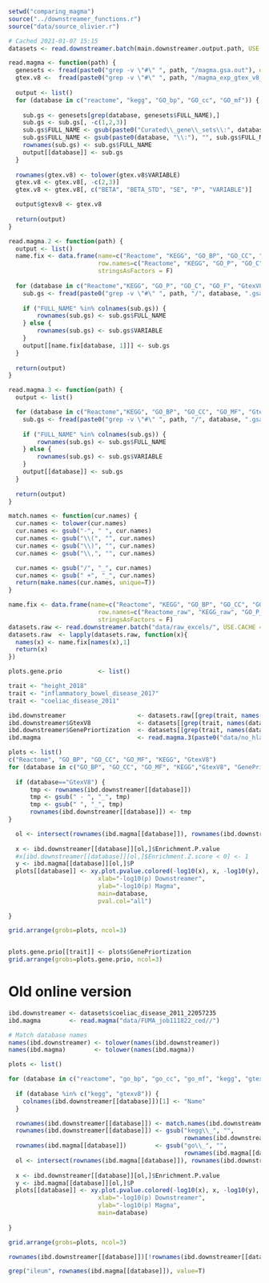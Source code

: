 ```r
setwd("comparing_magma")
source("../downstreamer_functions.r")
source("data/source_olivier.r")

# Cached 2021-01-07 15:15
datasets <- read.downstreamer.batch(main.downstreamer.output.path, USE.CACHE = F, potential_traits = c("GtexV8", "GenePrioritization"))

read.magma <- function(path) {
  genesets <- fread(paste0("grep -v \"#\" ", path, "/magma.gsa.out"), data.table=F)
  gtex.v8 <-  fread(paste0("grep -v \"#\" ", path, "/magma_exp_gtex_v8_ts_avg_log2TPM.gsa.out"), data.table=F)
  
  output <- list()
  for (database in c("reactome", "kegg", "GO_bp", "GO_cc", "GO_mf")) {
  
    sub.gs <- genesets[grep(database, genesets$FULL_NAME),]
    sub.gs <- sub.gs[, -c(1,2,3)]
    sub.gs$FULL_NAME <- gsub(paste0("Curated\\_gene\\_sets\\:", database, "\\_"), "", sub.gs$FULL_NAME)
    sub.gs$FULL_NAME <- gsub(paste0(database, "\\:"), "", sub.gs$FULL_NAME)
    rownames(sub.gs) <- sub.gs$FULL_NAME
    output[[database]] <- sub.gs
  }
  
  rownames(gtex.v8) <- tolower(gtex.v8$VARIABLE)
  gtex.v8 <- gtex.v8[, -c(2,3)]
  gtex.v8 <- gtex.v8[, c("BETA", "BETA_STD", "SE", "P", "VARIABLE")]

  output$gtexv8 <- gtex.v8
  
  return(output)
}

read.magma.2 <- function(path) {
  output <- list()
  name.fix <- data.frame(name=c("Reactome", "KEGG", "GO_BP", "GO_CC", "GO_MF", "GtexV8"),
                         row.names=c("Reactome", "KEGG", "GO_P", "GO_C", "GO_F", "GtexV8"),
                         stringsAsFactors = F)
  
  for (database in c("Reactome","KEGG", "GO_P", "GO_C", "GO_F", "GtexV8")) {
    sub.gs <- fread(paste0("grep -v \"#\" ", path, "/", database, ".gsa.out"), data.table=F)
    
    if ("FULL_NAME" %in% colnames(sub.gs)) {
        rownames(sub.gs) <- sub.gs$FULL_NAME
    } else {
        rownames(sub.gs) <- sub.gs$VARIABLE
    }
    output[[name.fix[database, 1]]] <- sub.gs
  }
  
  return(output)
}

read.magma.3 <- function(path) {
  output <- list()

  for (database in c("Reactome","KEGG", "GO_BP", "GO_CC", "GO_MF", "GtexV8", "GenePriortization")) {
    sub.gs <- fread(paste0("grep -v \"#\" ", path, "/", database, ".gsa.out"), data.table=F)
    
    if ("FULL_NAME" %in% colnames(sub.gs)) {
        rownames(sub.gs) <- sub.gs$FULL_NAME
    } else {
        rownames(sub.gs) <- sub.gs$VARIABLE
    }
    output[[database]] <- sub.gs
  }
  
  return(output)
}

match.names <- function(cur.names) {
  cur.names <- tolower(cur.names)
  cur.names <- gsub("-", " ", cur.names)
  cur.names <- gsub("\\(", "", cur.names)
  cur.names <- gsub("\\)", "", cur.names)
  cur.names <- gsub("\\,", "", cur.names)

  cur.names <- gsub("/", "_", cur.names)
  cur.names <- gsub(" +", "_", cur.names)
  return(make.names(cur.names, unique=T))
}

name.fix <- data.frame(name=c("Reactome", "KEGG", "GO_BP", "GO_CC", "GO_MF", "GtexV8", "HPO"),
                         row.names=c("Reactome_raw", "KEGG_raw", "GO_P_raw", "GO_C_raw", "GO_F_raw", "GtexV8", "HPO_raw"),
                         stringsAsFactors = F)
datasets.raw <- read.downstreamer.batch("data/raw_excels/", USE.CACHE = F)
datasets.raw  <- lapply(datasets.raw, function(x){
  names(x) <- name.fix[names(x),1]
  return(x)
})

```


```r
plots.gene.prio          <- list()

trait <- "height_2018"
trait <- "inflammatory_bowel_disease_2017"
trait <- "coeliac_disease_2011"

ibd.downstreamer                    <- datasets.raw[[grep(trait, names(datasets.raw))]]
ibd.downstreamer$GtexV8             <- datasets[[grep(trait, names(datasets))]]$GtexV8
ibd.downstreamer$GenePriortization  <- datasets[[grep(trait, names(datasets))]]$GenePrioritization
ibd.magma                           <- read.magma.3(paste0("data/no_hla/", trait, "*_hg19"))

plots <- list()
c("Reactome", "GO_BP", "GO_CC", "GO_MF", "KEGG", "GtexV8")
for (database in c("GO_BP", "GO_CC", "GO_MF", "KEGG","GtexV8", "GenePriortization")) {
  
  if (database=="GtexV8") {
      tmp <- rownames(ibd.downstreamer[[database]])
      tmp <- gsub(" - ", "_", tmp)
      tmp <- gsub(" ", "_", tmp)
      rownames(ibd.downstreamer[[database]]) <- tmp
}

  ol <- intersect(rownames(ibd.magma[[database]]), rownames(ibd.downstreamer[[database]]))
  
  x <- ibd.downstreamer[[database]][ol,]$Enrichment.P.value
  #x[ibd.downstreamer[[database]][ol,]$Enrichment.Z.score < 0] <- 1
  y <- ibd.magma[[database]][ol,]$P
  plots[[database]] <- xy.plot.pvalue.colored(-log10(x), x, -log10(y), y,
                         xlab="-log10(p) Downstreamer",
                         ylab="-log10(p) Magma",
                         main=database,
                         pval.col="all") 
  
}

grid.arrange(grobs=plots, ncol=3)


plots.gene.prio[[trait]] <- plots$GenePriortization
grid.arrange(grobs=plots.gene.prio, ncol=3)

```


# Old online version
```r
ibd.downstreamer <- datasets$coeliac_disease_2011_22057235
ibd.magma        <- read.magma("data/FUMA_job111822_ced//")

# Match database names
names(ibd.downstreamer) <- tolower(names(ibd.downstreamer))
names(ibd.magma)        <- tolower(names(ibd.magma))

plots <- list()

for (database in c("reactome", "go_bp", "go_cc", "go_mf", "kegg", "gtexv8")) {
  
  if (database %in% c("kegg", "gtexv8")) {
    colnames(ibd.downstreamer[[database]])[1] <- "Name"
  }

  rownames(ibd.downstreamer[[database]]) <- match.names(ibd.downstreamer[[database]]$Name)
  rownames(ibd.downstreamer[[database]]) <- gsub("kegg\\_", "",
                                                 rownames(ibd.downstreamer[[database]]))
  rownames(ibd.magma[[database]])        <- gsub("go\\_", "",
                                                 rownames(ibd.magma[[database]]))
  ol <- intersect(rownames(ibd.magma[[database]]), rownames(ibd.downstreamer[[database]]))
  
  x <- ibd.downstreamer[[database]][ol,]$Enrichment.P.value
  y <- ibd.magma[[database]][ol,]$P
  plots[[database]] <- xy.plot.pvalue.colored(-log10(x), x, -log10(y), y,
                         xlab="-log10(p) Downstreamer",
                         ylab="-log10(p) Magma",
                         main=database) 
  
}

grid.arrange(grobs=plots, ncol=3)

rownames(ibd.downstreamer[[database]])[!rownames(ibd.downstreamer[[database]]) %in% rownames(ibd.magma[[database]])]

grep("ileum", rownames(ibd.magma[[database]]), value=T)
```


